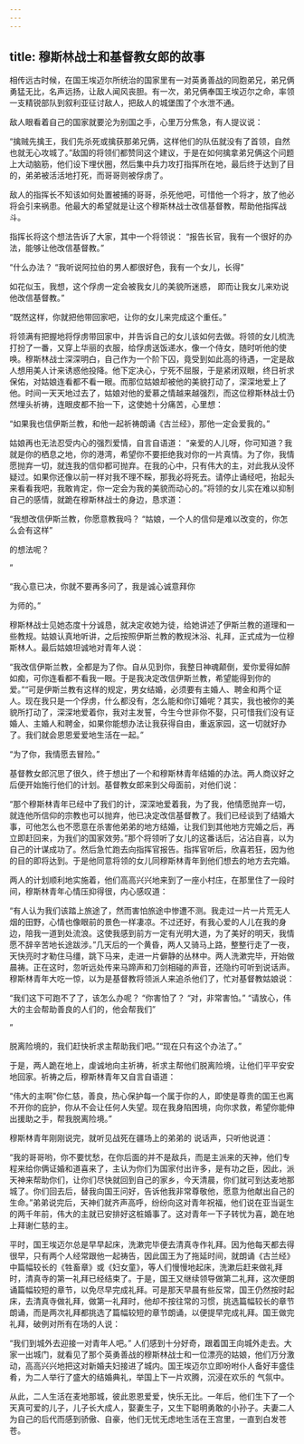 ```yaml
---
---
---
```

title: 穆斯林战士和基督教女郎的故事
---



相传远古时候，在国王埃迈尔所统治的国家里有一对英勇善战的同胞弟兄，弟兄俩勇猛无比，名声远扬，让敌人闻风丧胆。有一次，弟兄俩奉国王埃迈尔之命，率领一支精锐部队到叙利亚征讨敌人，把敌人的城堡围了个水泄不通。

敌人眼看着自己的国家就要沦为别国之手，心里万分焦急，有人提议说：

“擒贼先擒王，我们先杀死或擒获那弟兄俩，这样他们的队伍就没有了首领，自然也就无心攻城了。”敌国的将领们都赞同这个建议，于是在如何擒拿弟兄俩这个问题上大动脑筋，他们设下埋伏圈，然后集中兵力攻打指挥所在地，最后终于达到了目的，弟弟被活活地打死，而哥哥则被俘虏了。

敌人的指挥长不知该如何处置被捕的哥哥，杀死他吧，可惜他一个将才，放了他必将会引来祸患。他最大的希望就是让这个穆斯林战士改信基督教，帮助他指挥战斗。

指挥长将这个想法告诉了大家，其中一个将领说：
“报告长官，我有一个很好的办法，能够让他改信基督教。”

“什么办法？
“我听说阿拉伯的男人都很好色，我有一个女儿，长得”

如花似玉，我想，这个俘虏一定会被我女儿的美貌所迷惑，
即而让我女儿来劝说他改信基督教。”

“既然这样，你就把他带回家吧，让你的女儿来完成这个重任。”

将领满有把握地将俘虏带回家中，并告诉自己的女儿该如何去做。将领的女儿梳洗打扮了一番，又穿上华丽的衣服，给俘虏送饭递水，像一个侍女，随时听他的使唤。穆斯林战士深深明白，自己作为一个阶下囚，竟受到如此高的待遇，一定是敌人想用美人计来诱惑他投降。他下定决心，宁死不屈服，于是紧闭双眼，终日祈求保佑，对姑娘连看都不看一眼。而那位姑娘却被他的美貌打动了，深深地爱上了他。时间一天天地过去了，姑娘对他的爱慕之情越来越强烈，而这位穆斯林战士仍然埋头祈祷，连眼皮都不抬一下，这使她十分痛苦，心里想：

“如果我也信伊斯兰教，和他一起祈祷朗诵《古兰经》，那他一定会爱我的。”

姑娘再也无法忍受内心的强烈爱情，自言自语道：
“亲爱的人儿呀，你可知道？我就是你的栖息之地，你的港湾，希望你不要拒绝我对你的一片真情。为了你，我情愿抛弃一切，就连我的信仰都可抛弃。在我的心中，只有伟大的主，对此我从没怀疑过。如果你还像以前一样对我不理不睬，那我必将死去。请停止诵经吧，抬起头来看看我吧，我敢肯定，你一定会为我的美貌而动心的。”将领的女儿实在难以抑制自己的感情，就跪在穆斯林战士的身边，恳求道：

“我想改信伊斯兰教，你愿意教我吗？
“姑娘，一个人的信仰是难以改变的，你怎么会有这样”

的想法呢？

”

“我心意已决，你就不要再多问了，我是诚心诚意拜你


为师的。”

穆斯林战士见她态度十分诚恳，就决定收她为徒，给她讲述了伊斯兰教的道理和一些教规。姑娘认真地听讲，之后按照伊斯兰教的教规沐浴、礼拜，正式成为一位穆斯林人。最后姑娘坦诚地对青年人说：

“我改信伊斯兰教，全都是为了你。自从见到你，我整日神魂颠倒，爱你爱得如醉如痴，可你连看都不看我一眼。于是我决定改信伊斯兰教，希望能得到你的爱。”“可是伊斯兰教有这样的规定，男女结婚，必须要有主婚人、聘金和两个证人。现在我只是一个俘虏，什么都没有，怎么能和你订婚呢？其实，我也被你的美貌所打动了，深深地爱着你，我对主发誓，今生今世非你不娶，只可惜我们没有证婚人、主婚人和聘金，如果你能想办法让我获得自由，重返家园，这一切就好办了。我们就会恩恩爱爱地生活在一起。”

“为了你，我情愿去冒险。”

基督教女郎沉思了很久，终于想出了一个和穆斯林青年结婚的办法。两人商议好之后便开始施行他们的计划。基督教女郎来到父母面前，对他们说：

“那个穆斯林青年已经中了我们的计，深深地爱着我，为了我，他情愿抛弃一切，就连他所信仰的宗教也可以抛弃，他已决定改信基督教了。我们已经谈到了结婚大事，可他怎么也不愿意在杀害他弟弟的地方结婚，让我们到其他地方完婚之后，再立即赶回来，为我们的国家效劳。”那个将领听了女儿的这番话后，沾沾自喜，以为自己的计谋成功了。然后急忙跑去向指挥官报告。指挥官听后，欣喜若狂，因为他的目的即将达到。于是他同意将领的女儿同穆斯林青年到他们想去的地方去完婚。



两人的计划顺利地实施着，他们高高兴兴地来到了一座小村庄，在那里住了一段时间，穆斯林青年心情压抑得很，内心感叹道：

“有人认为我们该踏上旅途了，然而害怕旅途中惨遭不测。我走过一片一片荒无人烟的田野，心情也像眼前的景色一样凄凉。不过还好，有我心爱的人儿在我的身边，陪我一道到处流浪。这使我感到前方一定有光明大道，为了美好的明天，我情愿不辞辛苦地长途跋涉。”几天后的一个黄昏，两人又骑马上路，整整行走了一夜，天快亮时才勒住马缰，跳下马来，走进一片僻静的丛林中。两人洗漱完毕，开始做晨祷。正在这时，忽听远处传来马蹄声和刀剑相碰的声音，还隐约可听到说话声。穆斯林青年大吃一惊，以为是基督教将领派人来追杀他们了，忙对基督教姑娘说：

“我们这下可跑不了了，该怎么办呢？
“你害怕了？
“对，非常害怕。”
“请放心，伟大的主会帮助善良的人们的，他会帮我们”

”

脱离险境的，我们赶快祈求主帮助我们吧。”“现在只有这个办法了。”

于是，两人跪在地上，虔诚地向主祈祷，祈求主帮他们脱离险境，让他们平平安安地回家。祈祷之后，穆斯林青年又自言自语道：

“伟大的主啊"你仁慈，善良，热心保护每一个属于你的人，即使是尊贵的国王也离不开你的庇护，你从不会让任何人失望。现在我身陷困境，向你求救，希望你能伸出援助之手，帮我脱离险境。”

穆斯林青年刚刚说完，就听见战死在疆场上的弟弟的
说话声，只听他说道：

“我的哥哥哟，你不要忧愁，在你后面的并不是敌兵，而是主派来的天神，他们专程来给你俩证婚和道喜来了，主认为你们为国家付出许多，是有功之臣，因此，派天神来帮助你们，让你们尽快就回到自己的家乡，今天清晨，你们就可到达麦地那城了。你们回去后，替我向国王问好，告诉他我非常尊敬他，愿意为他献出自己的生命。”弟弟说完后，天神们就齐声高呼，纷纷向这对青年祝福，他们说在亚当诞生的两千年前，伟大的主就已安排好这桩婚事了。这对青年一下子转忧为喜，跪在地上拜谢仁慈的主。

平时，国王埃迈尔总是早早起床，洗漱完毕便去清真寺作礼拜。因为他每天都去得很早，只有两个人经常跟他一起祷告，因此国王为了拖延时间，就朗诵《古兰经》中篇幅较长的《牲畜章》或《妇女童》，等人们慢慢地起床，洗漱后赶来做礼拜时，清真寺的第一礼拜已经结束了。于是，国王又继续领导做第二礼拜，这次便朗诵篇幅较短的章节，以免尽早完成礼拜。可是那天早晨有些反常，国王仍然按时起床，去清真寺做礼拜，做第一礼拜时，他却不按往常的习惯，挑选篇幅较长的章节朗诵，而是两次礼拜都挑选了篇幅较短的章节朗诵，以便提早完成礼拜。国王做完礼拜，破例对所有在场的人说：

“我们到城外去迎接一对青年人吧。”
人们感到十分好奇，跟着国王向城外走去。大家一出城门，就看见了那个英勇善战的穆斯林战士和一位漂亮的姑娘，他们万分激动，高高兴兴地把这对新婚夫妇接进了城内。国王埃迈尔立即吩咐仆人备好丰盛佳肴，为二人举行了盛大的结婚典礼，举国上下一片欢腾，沉浸在欢乐的
气氛中。

从此，二人生活在麦地那城，彼此恩恩爱爱，快乐无比。一年后，他们生下了一个天真可爱的儿子，儿子长大成人，娶妻生子，又生下聪明勇敢的小孙子。夫妻二人为自己的后代而感到骄傲、自豪，他们无忧无虑地生活在王宫里，一直到白发苍苍。
